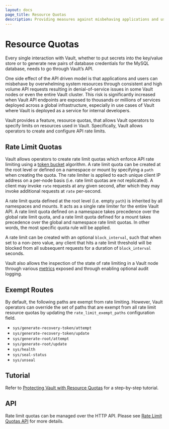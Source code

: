 ```yaml
---
layout: docs
page_title: Resource Quotas
description: Providing measures against misbehaving applications and users overdrawing resources in Vault.
---
```


# Resource Quotas

Every single interaction with Vault, whether to put secrets into the key/value
store or to generate new pairs of database credentials for the MySQL database,
needs to go through Vault’s API.

One side effect of the API driven model is that applications and users can
misbehave by overwhelming system resources through consistent and high volume API
requests resulting in denial-of-service issues in some Vault nodes or even the
entire Vault cluster. This risk is significantly increased when Vault API endpoints
are exposed to thousands or millions of services deployed across a global infrastructure,
especially in use cases of Vault where Vault is deployed as a service for internal
developers.

Vault provides a feature, resource quotas, that allows Vault operators to specify
limits on resources used in Vault. Specifically, Vault allows operators to create
and configure API rate limits.

## Rate Limit Quotas

Vault allows operators to create rate limit quotas which enforce API rate
limiting using a [token bucket](https://en.wikipedia.org/wiki/Token_bucket) algorithm.
A rate limit quota can be created at the root level or defined on a namespace or
mount by specifying a `path` when creating the quota. The rate limiter is applied
to each unique client IP address on a per-node basis (i.e. rate limit quotas
are not replicated). A client may invoke `rate` requests at any given second,
after which they may invoke additional requests at `rate` per-second.

A rate limit quota defined at the root level (i.e. empty `path`) is inherited by
all namespaces and mounts. It acts as a single rate limiter for the entire Vault
API. A rate limit quota defined on a namespace takes precedence over the global
rate limit quota, and a rate limit quota defined for a mount takes precedence over
the global and namespace rate limit quotas. In other words, the most specific
quota rule will be applied.

A rate limit can be created with an optional `block_interval`, such that when set
to a non-zero value, any client that hits a rate limit threshold will be blocked
from all subsequent requests for a duration of `block_interval` seconds.

Vault also allows the inspection of the state of rate limiting in a Vault node
through various [metrics](/vault/docs/internals/telemetry#Resource-Quota-Metrics) exposed
and through enabling optional audit logging.

## Exempt Routes

By default, the following paths are exempt from rate limiting. However, Vault
operators can override the set of paths that are exempt from all rate limit
resource quotas by updating the `rate_limit_exempt_paths` configuration field.

- `sys/generate-recovery-token/attempt`
- `sys/generate-recovery-token/update`
- `sys/generate-root/attempt`
- `sys/generate-root/update`
- `sys/health`
- `sys/seal-status`
- `sys/unseal`

## Tutorial

Refer to [Protecting Vault with Resource
Quotas](https://learn.hashicorp.com/vault/security/resource-quotas) for a
step-by-step tutorial.

## API

Rate limit quotas can be managed over the HTTP API. Please see
[Rate Limit Quotas API](/vault/api-docs/system/rate-limit-quotas) for more details.
